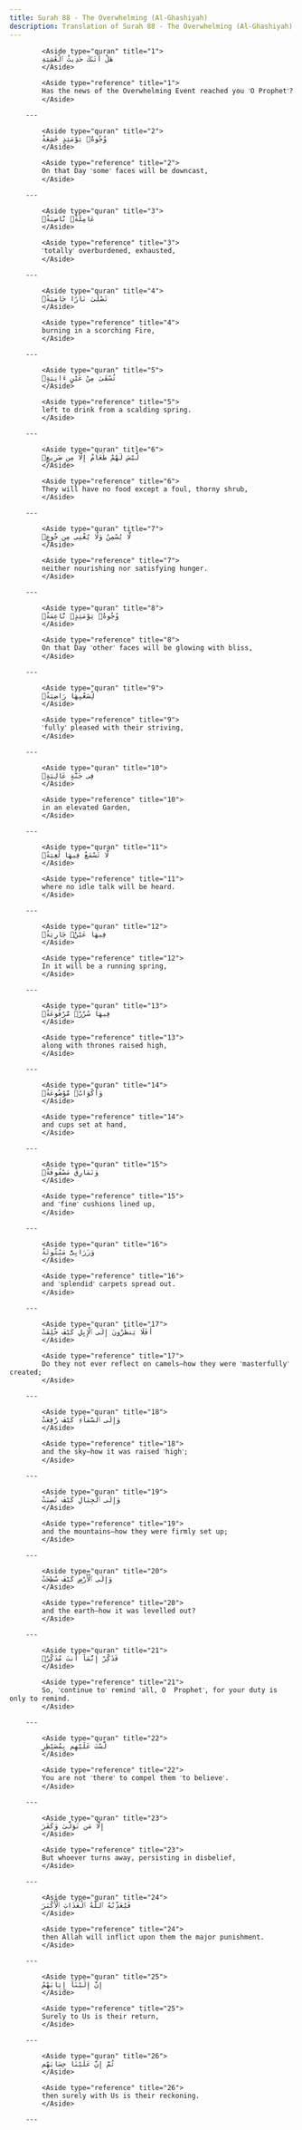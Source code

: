 ```yaml
---
title: Surah 88 - The Overwhelming (Al-Ghashiyah)
description: Translation of Surah 88 - The Overwhelming (Al-Ghashiyah)
---
```





            <Aside type="quran" title="1">
            هَلْ أَتَىٰكَ حَدِيثُ ٱلْغَٰشِيَةِ
            </Aside>

            <Aside type="reference" title="1">
            Has the news of the Overwhelming Event reached you ˹O Prophet˺?
            </Aside>

        ---
        
            <Aside type="quran" title="2">
            وُجُوهٌۭ يَوْمَئِذٍ خَٰشِعَةٌ
            </Aside>

            <Aside type="reference" title="2">
            On that Day ˹some˺ faces will be downcast,
            </Aside>

        ---
        
            <Aside type="quran" title="3">
            عَامِلَةٌۭ نَّاصِبَةٌۭ
            </Aside>

            <Aside type="reference" title="3">
            ˹totally˺ overburdened, exhausted,
            </Aside>

        ---
        
            <Aside type="quran" title="4">
            تَصْلَىٰ نَارًا حَامِيَةًۭ
            </Aside>

            <Aside type="reference" title="4">
            burning in a scorching Fire,
            </Aside>

        ---
        
            <Aside type="quran" title="5">
            تُسْقَىٰ مِنْ عَيْنٍ ءَانِيَةٍۢ
            </Aside>

            <Aside type="reference" title="5">
            left to drink from a scalding spring.
            </Aside>

        ---
        
            <Aside type="quran" title="6">
            لَّيْسَ لَهُمْ طَعَامٌ إِلَّا مِن ضَرِيعٍۢ
            </Aside>

            <Aside type="reference" title="6">
            They will have no food except a foul, thorny shrub,
            </Aside>

        ---
        
            <Aside type="quran" title="7">
            لَّا يُسْمِنُ وَلَا يُغْنِى مِن جُوعٍۢ
            </Aside>

            <Aside type="reference" title="7">
            neither nourishing nor satisfying hunger.
            </Aside>

        ---
        
            <Aside type="quran" title="8">
            وُجُوهٌۭ يَوْمَئِذٍۢ نَّاعِمَةٌۭ
            </Aside>

            <Aside type="reference" title="8">
            On that Day ˹other˺ faces will be glowing with bliss,
            </Aside>

        ---
        
            <Aside type="quran" title="9">
            لِّسَعْيِهَا رَاضِيَةٌۭ
            </Aside>

            <Aside type="reference" title="9">
            ˹fully˺ pleased with their striving,
            </Aside>

        ---
        
            <Aside type="quran" title="10">
            فِى جَنَّةٍ عَالِيَةٍۢ
            </Aside>

            <Aside type="reference" title="10">
            in an elevated Garden,
            </Aside>

        ---
        
            <Aside type="quran" title="11">
            لَّا تَسْمَعُ فِيهَا لَٰغِيَةًۭ
            </Aside>

            <Aside type="reference" title="11">
            where no idle talk will be heard.
            </Aside>

        ---
        
            <Aside type="quran" title="12">
            فِيهَا عَيْنٌۭ جَارِيَةٌۭ
            </Aside>

            <Aside type="reference" title="12">
            In it will be a running spring,
            </Aside>

        ---
        
            <Aside type="quran" title="13">
            فِيهَا سُرُرٌۭ مَّرْفُوعَةٌۭ
            </Aside>

            <Aside type="reference" title="13">
            along with thrones raised high,
            </Aside>

        ---
        
            <Aside type="quran" title="14">
            وَأَكْوَابٌۭ مَّوْضُوعَةٌۭ
            </Aside>

            <Aside type="reference" title="14">
            and cups set at hand,
            </Aside>

        ---
        
            <Aside type="quran" title="15">
            وَنَمَارِقُ مَصْفُوفَةٌۭ
            </Aside>

            <Aside type="reference" title="15">
            and ˹fine˺ cushions lined up,
            </Aside>

        ---
        
            <Aside type="quran" title="16">
            وَزَرَابِىُّ مَبْثُوثَةٌ
            </Aside>

            <Aside type="reference" title="16">
            and ˹splendid˺ carpets spread out.
            </Aside>

        ---
        
            <Aside type="quran" title="17">
            أَفَلَا يَنظُرُونَ إِلَى ٱلْإِبِلِ كَيْفَ خُلِقَتْ
            </Aside>

            <Aside type="reference" title="17">
            Do they not ever reflect on camels—how they were ˹masterfully˺ created;
            </Aside>

        ---
        
            <Aside type="quran" title="18">
            وَإِلَى ٱلسَّمَآءِ كَيْفَ رُفِعَتْ
            </Aside>

            <Aside type="reference" title="18">
            and the sky—how it was raised ˹high˺;
            </Aside>

        ---
        
            <Aside type="quran" title="19">
            وَإِلَى ٱلْجِبَالِ كَيْفَ نُصِبَتْ
            </Aside>

            <Aside type="reference" title="19">
            and the mountains—how they were firmly set up;
            </Aside>

        ---
        
            <Aside type="quran" title="20">
            وَإِلَى ٱلْأَرْضِ كَيْفَ سُطِحَتْ
            </Aside>

            <Aside type="reference" title="20">
            and the earth—how it was levelled out?
            </Aside>

        ---
        
            <Aside type="quran" title="21">
            فَذَكِّرْ إِنَّمَآ أَنتَ مُذَكِّرٌۭ
            </Aside>

            <Aside type="reference" title="21">
            So, ˹continue to˺ remind ˹all, O  Prophet˺, for your duty is only to remind.
            </Aside>

        ---
        
            <Aside type="quran" title="22">
            لَّسْتَ عَلَيْهِم بِمُصَيْطِرٍ
            </Aside>

            <Aside type="reference" title="22">
            You are not ˹there˺ to compel them ˹to believe˺.
            </Aside>

        ---
        
            <Aside type="quran" title="23">
            إِلَّا مَن تَوَلَّىٰ وَكَفَرَ
            </Aside>

            <Aside type="reference" title="23">
            But whoever turns away, persisting in disbelief,
            </Aside>

        ---
        
            <Aside type="quran" title="24">
            فَيُعَذِّبُهُ ٱللَّهُ ٱلْعَذَابَ ٱلْأَكْبَرَ
            </Aside>

            <Aside type="reference" title="24">
            then Allah will inflict upon them the major punishment.
            </Aside>

        ---
        
            <Aside type="quran" title="25">
            إِنَّ إِلَيْنَآ إِيَابَهُمْ
            </Aside>

            <Aside type="reference" title="25">
            Surely to Us is their return,
            </Aside>

        ---
        
            <Aside type="quran" title="26">
            ثُمَّ إِنَّ عَلَيْنَا حِسَابَهُم
            </Aside>

            <Aside type="reference" title="26">
            then surely with Us is their reckoning.
            </Aside>

        ---
        